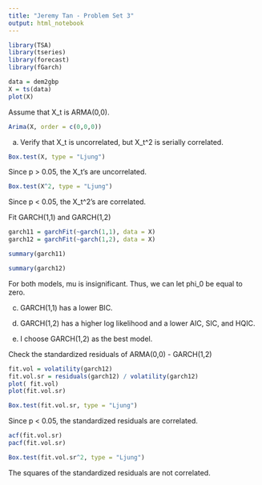 ```yaml
---
title: "Jeremy Tan - Problem Set 3"
output: html_notebook
---
```




```r
library(TSA)
library(tseries)
library(forecast)
library(fGarch)
```


```r
data = dem2gbp
X = ts(data)
plot(X)
```
Assume that X_t is ARMA(0,0).

```r
Arima(X, order = c(0,0,0))
```

a. Verify that X_t is uncorrelated, but X_t^2 is serially correlated.

```r
Box.test(X, type = "Ljung")
```
Since p > 0.05, the X_t's are uncorrelated.

```r
Box.test(X^2, type = "Ljung")
```

Since p < 0.05, the X_t^2's are correlated.



Fit GARCH(1,1) and GARCH(1,2)

```r
garch11 = garchFit(~garch(1,1), data = X)
garch12 = garchFit(~garch(1,2), data = X)
```

```r
summary(garch11)
```

```r
summary(garch12)
```
For both models, mu is insignificant. Thus, we can let phi_0 be equal to zero. 

c. GARCH(1,1) has a lower BIC.

d. GARCH(1,2) has a higher log likelihood and a lower AIC, SIC, and HQIC.

e. I choose GARCH(1,2) as the best model.

Check the standardized residuals of ARMA(0,0) - GARCH(1,2)

```r
fit.vol = volatility(garch12)
fit.vol.sr = residuals(garch12) / volatility(garch12)
plot( fit.vol)
plot(fit.vol.sr)
```

```r
Box.test(fit.vol.sr, type = "Ljung")
```
Since p < 0.05, the standardized residuals are correlated. 
```r
acf(fit.vol.sr)
pacf(fit.vol.sr)
```


```r
Box.test(fit.vol.sr^2, type = "Ljung")

```

The squares of the standardized residuals are not correlated.